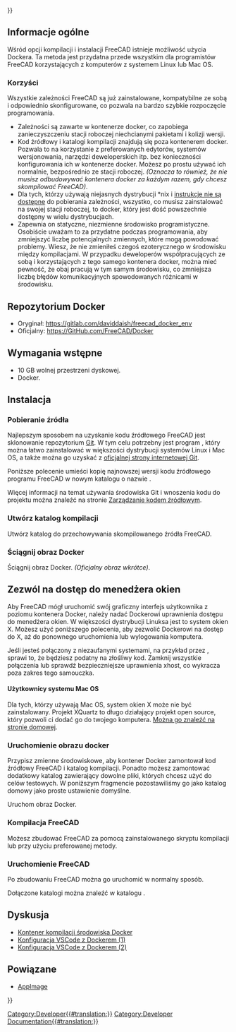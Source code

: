 <languages/>
{{UnfinishedDocu{{#translation:}}}}

{{Docnav/pl
|[[Compile_on_MacOS/pl|Kompilacja w systemie MacOS]]
|[[FreeCAD_Docker_CLI_mode/pl|Docker dla FreeCAD tryb CLI]]
}}

{{TOCright}}

<span id="Overview"></span>
==Informacje ogólne==

Wśród opcji kompilacji i instalacji FreeCAD istnieje możliwość użycia Dockera. Ta metoda jest przydatna przede wszystkim dla programistów FreeCAD korzystających z komputerów z systemem Linux lub Mac OS.

<span id="Benefits"></span>
===Korzyści===

Wszystkie zależności FreeCAD są już zainstalowane, kompatybilne ze sobą i odpowiednio skonfigurowane, co pozwala na bardzo szybkie rozpoczęcie programowania. 
* Zależności są zawarte w kontenerze docker, co zapobiega zanieczyszczeniu stacji roboczej niechcianymi pakietami i kolizji wersji.
* Kod źródłowy i katalogi kompilacji znajdują się poza kontenerem docker. Pozwala to na korzystanie z preferowanych edytorów, systemów wersjonowania, narzędzi deweloperskich itp. bez konieczności konfigurowania ich w kontenerze docker. Możesz po prostu używać ich normalnie, bezpośrednio ze stacji roboczej. ''(Oznacza to również, że nie musisz odbudowywać kontenera docker za każdym razem, gdy chcesz skompilować FreeCAD)''.
* Dla tych, którzy używają niejasnych dystrybucji *nix i [[Compile_on_Linux/pl#Pobranie_zależności|instrukcje nie są dostępne]] do pobierania zależności, wszystko, co musisz zainstalować na swojej stacji roboczej, to docker, który jest dość powszechnie dostępny w wielu dystrybucjach.
* Zapewnia on statyczne, niezmienne środowisko programistyczne. Osobiście uważam to za przydatne podczas programowania, aby zmniejszyć liczbę potencjalnych zmiennych, które mogą powodować problemy. Wiesz, że nie zmieniłeś czegoś ezoterycznego w środowisku między kompilacjami. W przypadku deweloperów współpracujących ze sobą i korzystających z tego samego kontenera docker, można mieć pewność, że obaj pracują w tym samym środowisku, co zmniejsza liczbę błędów komunikacyjnych spowodowanych różnicami w środowisku.

<span id="Docker_Repository"></span>
==Repozytorium Docker==

* Oryginał: https://gitlab.com/daviddaish/freecad_docker_env
* Oficjalny: https://GitHub.com/FreeCAD/Docker

<span id="Prerequisites"></span>
==Wymagania wstępne==

* 10 GB wolnej przestrzeni dyskowej.
* Docker.

<span id="Installation"></span>
==Instalacja==

<span id="Download_the_source"></span>
===Pobieranie źródła===

Najlepszym sposobem na uzyskanie kodu źródłowego FreeCAD jest sklonowanie repozytorium [https://github.com/FreeCAD/FreeCAD Git]. W tym celu potrzebny jest program {{incode|git}}, który można łatwo zainstalować w większości dystrybucji systemów Linux i Mac OS, a także można go uzyskać z [http://git-scm.com/ oficjalnej strony internetowej Git].

Poniższe polecenie umieści kopię najnowszej wersji kodu źródłowego programu FreeCAD w nowym katalogu o nazwie {{incode|freecad-source}}.

{{Code|lang=bash|code=
git clone --recurse-submodules https://github.com/FreeCAD/FreeCAD.git ~/my_code/freecad_source
}}

Więcej informacji na temat używania środowiska Git i wnoszenia kodu do projektu można znaleźć na stronie [[Source_code_management/pl|Zarządzanie kodem źródłowym]].

<span id="Create_build_directory"></span>
===Utwórz katalog kompilacji===

Utwórz katalog do przechowywania skompilowanego źródła FreeCAD.

{{Code|lang=bash|code=
mkdir ~/my_code/freecad_build
}}

<span id="Pull_Docker_image"></span>
===Ściągnij obraz Docker===

Ściągnij obraz Docker. ''(Oficjalny obraz wkrótce)''.

{{Code|lang=bash|code=
docker pull registry.gitlab.com/daviddaish/freecad_docker_env:latest
}}

<span id="Allow_access_to_your_window_manager"></span>
==Zezwól na dostęp do menedżera okien==

Aby FreeCAD mógł uruchomić swój graficzny interfejs użytkownika z poziomu kontenera Docker, należy nadać Dockerowi uprawnienia dostępu do menedżera okien. W większości dystrybucji Linuksa jest to system okien X. Możesz użyć poniższego polecenia, aby zezwolić Dockerowi na dostęp do X, aż do ponownego uruchomienia lub wylogowania komputera.

{{Code|lang=bash|code=
xhost +
}}

Jeśli jesteś połączony z niezaufanymi systemami, na przykład przez {{incode|ssh}}, sprawi to, że będziesz podatny na złośliwy kod. Zamknij wszystkie połączenia {{incode|ssh}} lub sprawdź bezpieczniejsze uprawnienia xhost, co wykracza poza zakres tego samouczka.

<span id="Mac_OS_users"></span>
====Użytkownicy systemu Mac OS====

Dla tych, którzy używają Mac OS, system okien X może nie być zainstalowany. Projekt XQuartz to długo działający projekt open source, który pozwoli ci dodać go do twojego komputera. [https://www.xquartz.org/ Można go znaleźć na stronie domowej]. 

<span id="Launch_the_docker_image"></span>
===Uruchomienie obrazu docker===

Przypisz zmienne środowiskowe, aby kontener Docker zamontował kod źródłowy FreeCAD i katalog kompilacji. Ponadto możesz zamontować dodatkowy katalog zawierający dowolne pliki, których chcesz użyć do celów testowych. W poniższym fragmencie pozostawiliśmy go jako katalog domowy jako proste ustawienie domyślne.

{{Code|lang=bash|code=
fc_source=~/my_code/freecad_source
fc_build=~/my_code/freecad_build
other_files=~/
}}

Uruchom obraz Docker.

{{Code|lang=bash|code=
docker run -it --rm \
-v $fc_source:/mnt/source \
-v $fc_build:/mnt/build \
-v $other_files:/mnt/files \
-e "DISPLAY" -e "QT_X11_NO_MITSHM=1" -v /tmp/.X11-unix:/tmp/.X11-unix:ro \
registry.gitlab.com/daviddaish/freecad_docker_env:latest
}}

<span id="Build_FreeCAD"></span>
===Kompilacja FreeCAD===

Możesz zbudować FreeCAD za pomocą zainstalowanego skryptu kompilacji lub przy użyciu preferowanej metody.

{{Code|lang=bash|code=
/root/build_script.sh
}}

<span id="Run_FreeCAD"></span>
===Uruchomienie FreeCAD===

Po zbudowaniu FreeCAD można go uruchomić w normalny sposób.

{{Code|lang=bash|code=
/mnt/build/bin/FreeCAD
}}

Dołączone katalogi można znaleźć w katalogu {{incode|/mnt}}.

<span id="Discussion"></span>
==Dyskusja==

* [https://forum.freecadweb.org/viewtopic.php?f=4&t=42954 Kontener kompilacji środowiska Docker]
* [https://forum.freecadweb.org/viewtopic.php?f=10&t=48266 Konfiguracja VSCode z Dockerem (1)]
* [https://forum.freecadweb.org/viewtopic.php?p=427812#p427812 Konfiguracja VSCode z Dockerem (2)]

<span id="Related"></span>
==Powiązane==

* [[AppImage/pl|AppImage]]


{{Docnav/pl
|[[Compile_on_MacOS/pl|Kompilacja w systemie MacOS]]
|[[FreeCAD_Docker_CLI_mode/pl|Docker dla FreeCAD tryb CLI]]
}}

{{Userdocnavi{{#translation:}}}}
[[Category:Developer{{#translation:}}]]
[[Category:Developer Documentation{{#translation:}}]]